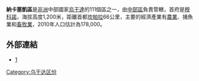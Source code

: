 {{Infobox settlement
|name=納卡塞凱區
|settlement_type=
|native_name      =
|nickname           = 
|image_skyline      
|image_size          = 
|image_caption       =
|image_flag         = 
|image_seal         =
|image_map          = <!-- 檔案不存在 Nakaseke District Uganda.png -->
|map_caption        = 
|coordinates_region = UG
|subdivision_type1  = 國家
|subdivision_name1  = {{flag|Uganda}}
|subdivision_type2  = 地理區
|subdivision_name2  = [[中部區_(烏干達)|中部區]]
|subdivision_type3 = 首府
|subdivision_name3 = [[穆科諾|穆科諾]]
|leader_title       =
|leader_name        =
|established_title  =
|established_date   = 
|area_magnitude     = 
|area_total_km2         =  
|area_land_km2          = 
|area_water_km2         = 
|population_as_of   = 2010估計
|population_note    = 
|population_total   = 178000
|population_metro   = 
|population_density_km2 = 
|timezone           =[[東非時間|東非時間]]
|utc_offset         = +3
|timezone_DST       = 
|utc_offset_DST     = 
|latd=00|latm=44|lats=|latNS=N
|longd=32|longm=25|longs=|longEW=E
|elevation_m          = 1200
|blank_name             =
|blank_info             =
|website            = [http://www.nakaseke.go.ug]
|footnotes          = 
}}

'''納卡塞凱區'''是[[非洲|非洲]]中部國家[[烏干達|烏干達]]的111個區之一，由[[中部區_(烏干達)|中部區]]負責管轄，首府是[[穆科諾|穆科諾]]，海拔高度1,200米，距離首都[[坎帕拉|坎帕拉]]66公里，主要的經濟產業有[[農業|農業]]、捕魚業和[[畜牧業|畜牧業]]，2010年人口估計為178,000。

==外部連結==
* [http://nakaseke.go.ug/] {{Wayback|url=http://nakaseke.go.ug/ |date=20210413161305 }}

{{coord|00|44|N|32|25|E|source:jawiki_region:UG_type:adm1st|display=title}}

{{Uganda-stub}}
{{烏干達行政區劃}}

[[Category:乌干达区份|Category:乌干达区份]]